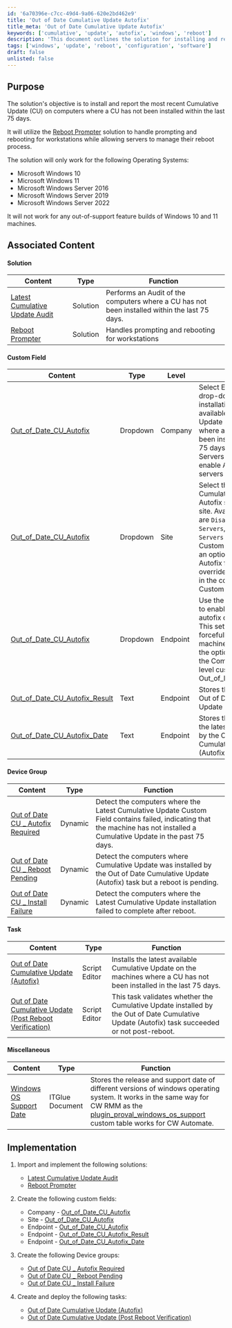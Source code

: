 ```yaml
---
id: '6a70396e-c7cc-49d4-9a06-620e2bd462e9'
title: 'Out of Date Cumulative Update Autofix'
title_meta: 'Out of Date Cumulative Update Autofix'
keywords: ['cumulative', 'update', 'autofix', 'windows', 'reboot']
description: 'This document outlines the solution for installing and reporting the most recent Cumulative Update (CU) on computers that have not had a CU installed in the last 75 days. It details the implementation of the Reboot Prompter solution for managing reboots on workstations and servers, and specifies the supported operating systems.'
tags: ['windows', 'update', 'reboot', 'configuration', 'software']
draft: false
unlisted: false
---
```

## Purpose

The solution's objective is to install and report the most recent Cumulative Update (CU) on computers where a CU has not been installed within the last 75 days.

It will utilize the [Reboot Prompter](https://proval.itglue.com/DOC-5078775-15298946) solution to handle prompting and rebooting for workstations while allowing servers to manage their reboot process.

The solution will only work for the following Operating Systems:  
- Microsoft Windows 10  
- Microsoft Windows 11  
- Microsoft Windows Server 2016  
- Microsoft Windows Server 2019  
- Microsoft Windows Server 2022  

It will not work for any out-of-support feature builds of Windows 10 and 11 machines.

## Associated Content

#### Solution

| Content                                                                 | Type    | Function                                                                                                          |
|-------------------------------------------------------------------------|---------|-------------------------------------------------------------------------------------------------------------------|
| [Latest Cumulative Update Audit](https://proval.itglue.com/DOC-5078775-14029448) | Solution | Performs an Audit of the computers where a CU has not been installed within the last 75 days.                    |
| [Reboot Prompter](https://proval.itglue.com/DOC-5078775-15298946)     | Solution | Handles prompting and rebooting for workstations                                                                  |

#### Custom Field

| Content                                                                 | Type     | Level   | Function                                                                                                                                                                                                                      |
|-------------------------------------------------------------------------|----------|---------|-------------------------------------------------------------------------------------------------------------------------------------------------------------------------------------------------------------------------------|
| [Out_of_Date_CU_Autofix](https://proval.itglue.com/DOC-5078775-15748259) | Dropdown | Company | Select Enable from the drop-down to allow installation of the latest available Cumulative Update on the machines where a CU has not been installed in the last 75 days. Selecting Servers as well will enable Autofix for the servers too. |
| [Out_of_Date_CU_Autofix](https://proval.itglue.com/DOC-5078775-15748260) | Dropdown | Site    | Select the Out of Date Cumulative Update Autofix setting for the site. Available options are `Disable`, `Disable for Servers`, `Enable for Servers` and `Enable`. This Custom field provides an option to manage the Autofix for the site or to override the option set in the company level Custom Field. |
| [Out_of_Date_CU_Autofix](https://proval.itglue.com/DOC-5078775-15748262) | Dropdown | Endpoint | Use the dropdown menu to enable or disable the autofix on the endpoint. This setting will be forcefully applied to the machine regardless of the options selected at the Company or the Site level custom field Out_of_Date_CU_Autofix. |
| [Out_of_Date_CU_Autofix_Result](https://proval.itglue.com/DOC-5078775-15748265) | Text     | Endpoint | Stores the output of the Out of Date Cumulative Update (Autofix) task.                                                                                                                                                     |
| [Out_of_Date_CU_Autofix_Date](https://proval.itglue.com/DOC-5078775-15748263) | Text     | Endpoint | Stores the install date of the latest CU performed by the Out of Date Cumulative Update (Autofix) task.                                                                                                                   |

#### Device Group

| Content                                                                  | Type    | Function                                                                                                        |
|--------------------------------------------------------------------------|---------|-----------------------------------------------------------------------------------------------------------------|
| [Out of Date CU _ Autofix Required](https://proval.itglue.com/DOC-5078775-15748268) | Dynamic | Detect the computers where the Latest Cumulative Update Custom Field contains failed, indicating that the machine has not installed a Cumulative Update in the past 75 days. |
| [Out of Date CU _ Reboot Pending](https://proval.itglue.com/DOC-5078775-15748267)  | Dynamic | Detect the computers where Cumulative Update was installed by the Out of Date Cumulative Update (Autofix) task but a reboot is pending.                         |
| [Out of Date CU _ Install Failure](https://proval.itglue.com/DOC-5078775-15748269)  | Dynamic | Detect the computers where the Latest Cumulative Update installation failed to complete after reboot.                                                        |

#### Task

| Content                                                                  | Type         | Function                                                                                                        |
|--------------------------------------------------------------------------|--------------|-----------------------------------------------------------------------------------------------------------------|
| [Out of Date Cumulative Update (Autofix)](https://proval.itglue.com/DOC-5078775-15748270) | Script Editor | Installs the latest available Cumulative Update on the machines where a CU has not been installed in the last 75 days. |
| [Out of Date Cumulative Update (Post Reboot Verification)](https://proval.itglue.com/DOC-5078775-15748271) | Script Editor | This task validates whether the Cumulative Update installed by the Out of Date Cumulative Update (Autofix) task succeeded or not post-reboot. |

#### Miscellaneous

| Content                                                                  | Type               | Function                                                                                                                                                                                                                      |
|--------------------------------------------------------------------------|--------------------|-------------------------------------------------------------------------------------------------------------------------------------------------------------------------------------------------------------------------------|
| [Windows OS Support Date](https://proval.itglue.com/DOC-5078775-15739309) | ITGlue Document     | Stores the release and support date of different versions of windows operating system. It works in the same way for CW RMM as the [plugin_proval_windows_os_support](https://proval.itglue.com/DOC-5078775-7780690) custom table works for CW Automate. |

## Implementation

1. Import and implement the following solutions:  
   - [Latest Cumulative Update Audit](https://proval.itglue.com/DOC-5078775-14029448)  
   - [Reboot Prompter](https://proval.itglue.com/DOC-5078775-15298946)  

2. Create the following custom fields:  
   - Company - [Out_of_Date_CU_Autofix](https://proval.itglue.com/DOC-5078775-15748259)  
   - Site - [Out_of_Date_CU_Autofix](https://proval.itglue.com/DOC-5078775-15748260)  
   - Endpoint - [Out_of_Date_CU_Autofix](https://proval.itglue.com/DOC-5078775-15748262)  
   - Endpoint - [Out_of_Date_CU_Autofix_Result](https://proval.itglue.com/DOC-5078775-15748265)  
   - Endpoint - [Out_of_Date_CU_Autofix_Date](https://proval.itglue.com/DOC-5078775-15748263)  

3. Create the following Device groups:  
   - [Out of Date CU _ Autofix Required](https://proval.itglue.com/DOC-5078775-15748268)  
   - [Out of Date CU _ Reboot Pending](https://proval.itglue.com/DOC-5078775-15748267)  
   - [Out of Date CU _ Install Failure](https://proval.itglue.com/DOC-5078775-15748269)  

4. Create and deploy the following tasks:  
   - [Out of Date Cumulative Update (Autofix)](https://proval.itglue.com/DOC-5078775-15748270)  
   - [Out of Date Cumulative Update (Post Reboot Verification)](https://proval.itglue.com/DOC-5078775-15748271)  











